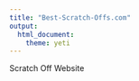 ```yaml
---
title: "Best-Scratch-Offs.com"
output: 
  html_document:
    theme: yeti
---
```


Scratch Off Website